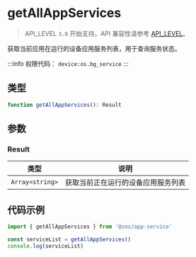 # getAllAppServices

> API_LEVEL `3.0` 开始支持，API 兼容性请参考 [API_LEVEL](../../../../guides/framework/device/compatibility.md)。

获取当前应用在运行的设备应用服务列表，用于查询服务状态。

:::info
权限代码： `device:os.bg_service`
:::

## 类型

```ts
function getAllAppServices(): Result
```

## 参数

### Result

| 类型                               | 说明                               |
| ---------------------------------- | ---------------------------------- |
| <code>Array&#60;string&#62;</code> | 获取当前正在运行的设备应用服务列表 |

## 代码示例

```js
import { getAllAppServices } from '@zos/app-service'

const serviceList = getAllAppServices()
console.log(serviceList)
```
